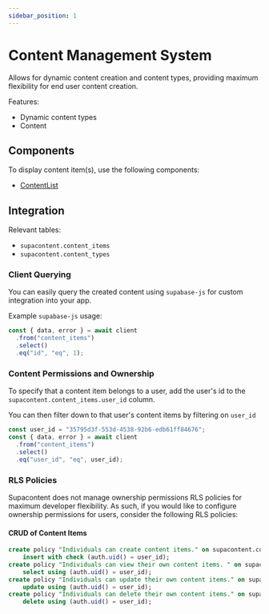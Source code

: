```yaml
---
sidebar_position: 1
---
```



# Content Management System

Allows for dynamic content creation and content types, providing maximum flexibility for end user content creation.

Features:

- Dynamic content types
- Content

## Components

To display content item(s), use the following components:

- [ContentList](../components/ui/ContentList)

## Integration

Relevant tables:

- `supacontent.content_items`
- `supacontent.content_types`

### Client Querying

You can easily query the created content using `supabase-js` for custom integration into your app.

Example `supabase-js` usage:

```js
const { data, error } = await client
  .from("content_items")
  .select()
  .eq("id", "eq", 1);
```

### Content Permissions and Ownership

To specify that a content item belongs to a user, add the user's id to the `supacontent.content_items.user_id` column.

You can then filter down to that user's content items by filtering on `user_id`

```js
const user_id = "35795d3f-553d-4538-92b6-edb61ff84676";
const { data, error } = await client
  .from("content_items")
  .select()
  .eq("user_id", "eq", user_id);
```

### RLS Policies

Supacontent does not manage ownership permissions RLS policies for maximum developer flexibility. As such, if you would like to configure ownership permissions for users, consider the following RLS policies:

#### CRUD of Content Items

```sql
create policy "Individuals can create content items." on supacontent.content_items for
    insert with check (auth.uid() = user_id);
create policy "Individuals can view their own content items. " on supacontent.content_items for
    select using (auth.uid() = user_id);
create policy "Individuals can update their own content items." on supacontent.content_items for
    update using (auth.uid() = user_id);
create policy "Individuals can delete their own content items." on supacontent.content_items for
    delete using (auth.uid() = user_id);
```
